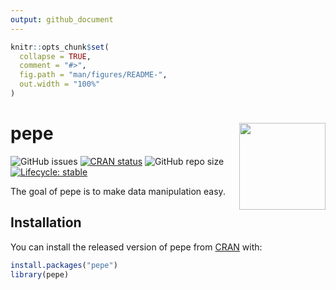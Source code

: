 ```yaml
---
output: github_document
---
```


<!-- README.md is generated from README.Rmd. Please edit that file -->

```r
knitr::opts_chunk$set(
  collapse = TRUE,
  comment = "#>",
  fig.path = "man/figures/README-",
  out.width = "100%"
)
```

# pepe <a><img src='man/figures/pepe.png' align="right" height="138.5" /></a>


<!-- badges: start -->
![GitHub issues](https://img.shields.io/github/issues/seymakalay/pepe)
[![CRAN status](https://www.r-pkg.org/badges/version/pepe)](https://CRAN.R-project.org/package=pepe)
![GitHub repo size](https://img.shields.io/github/repo-size/seymakalay/pepe)
[![Lifecycle: stable](https://img.shields.io/badge/lifecycle-stable-brightgreen.svg)](https://lifecycle.r-lib.org/articles/stages.html#stable)
<!-- badges: end -->

The goal of pepe is to make data manipulation easy. 

## Installation

You can install the released version of pepe from [CRAN](https://CRAN.R-project.org) with:

``` r
install.packages("pepe")
library(pepe)
```


